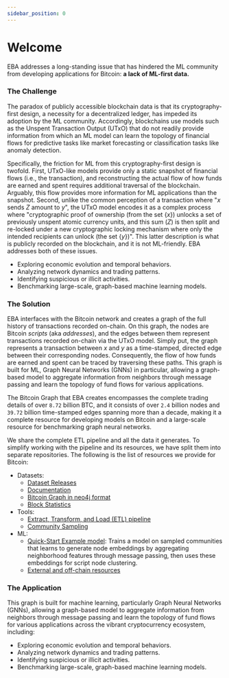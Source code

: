 ```yaml
---
sidebar_position: 0
---
```



# Welcome

<Highlight color="emphasis">EBA addresses a long-standing issue that has hindered 
the ML community from developing applications for Bitcoin: 
**a lack of ML-first data.**</Highlight>


### The Challenge

The paradox of publicly accessible blockchain data is that 
its cryptography-first design, 
a necessity for a decentralized ledger, 
has impeded its adoption by the ML community. 
Accordingly, blockchains use models such as the 
Unspent Transaction Output (UTxO) 
that do not readily provide information from which 
an ML model can learn the topology of financial flows 
for predictive tasks like market forecasting or 
classification tasks like anomaly detection.



Specifically, the friction for ML from this cryptography-first design is twofold. 
First, UTxO-like models provide only a static snapshot of 
financial flows (i.e., the transaction), and 
reconstructing the actual flow of how funds are earned and spent 
requires additional traversal of the blockchain. 
Arguably, this flow provides more information for ML applications 
than the snapshot. 
Second, unlike the common perception of a transaction where
"$x$ sends $Z$ amount to $y$",
the UTxO model encodes it as a complex process where 
"cryptographic proof of ownership (from the set $\{x\}$) 
unlocks a set of previously unspent atomic currency units, 
and this sum ($Z$) is then 
split and re-locked under a new cryptographic locking mechanism 
where only the intended recipients can unlock (the set $\{y\}$)". 
This latter description is what is publicly recorded on the blockchain, 
and it is not ML-friendly. 
EBA addresses both of these issues.


* Exploring economic evolution and temporal behaviors.
* Analyzing network dynamics and trading patterns.
* Identifying suspicious or illicit activities.
* Benchmarking large-scale, graph-based machine learning models.

### The Solution

EBA interfaces with the Bitcoin network and 
creates a graph of the full history of transactions recorded on-chain. 
On this graph, the nodes are Bitcoin _scripts_ (aka _addresses_), 
and the edges between them represent transactions recorded on-chain via the UTxO model.
Simply put, 
the graph represents a transaction between $x$ and $y$ as 
a time-stamped, directed edge between their corresponding nodes. 
Consequently, the flow of how funds are earned and spent can be traced 
by traversing these paths. 
This graph is built for ML, Graph Neural Networks (GNNs) in particular, 
allowing a graph-based model to aggregate information from neighbors 
through message passing and learn the topology of fund flows for various applications. 



The Bitcoin Graph that EBA creates encompasses 
the complete trading details of over `8.72` billion BTC,
and it consists of over `2.4` billion nodes and 
`39.72` billion time-stamped edges spanning more than a decade, 
making it a complete resource for developing models on Bitcoin and 
a large-scale resource for benchmarking graph neural networks. 



We share the complete ETL pipeline and all 
the data it generates. To simplify working with the 
pipeline and its resources, we have split them into 
separate repositories. 
The following is the list of resources we provide for Bitcoin:

- Datasets:
    -   [Dataset Releases](http://localhost:3000/releases/tags/data-releases)
    -   [Documentation](/docs/bitcoin/datasets/overview)
    -   [Bitcoin Graph in neo4j format](/docs/bitcoin/datasets/neo4j-format)
    -   [Block Statistics](/docs/bitcoin/datasets/stats)
- Tools:
    -   [Extract, Transform, and Load (ETL) pipeline](/docs/bitcoin/etl/overview)
    -   [Community Sampling](/docs/bitcoin/sampling/overview)
- ML:
    -   [Quick-Start Example model](https://github.com/B1AAB/GraphStudio/tree/main/quickstart/script_classification): 
        Trains a model on sampled communities that learns to generate node embeddings 
        by aggregating neighborhood features through message passing, 
        then uses these embeddings for script node clustering.
    -   [External and off-chain resources](https://github.com/B1AAB/GraphStudio/tree/main/off_chain_resources/)



### The Application

This graph is built for machine learning, 
particularly Graph Neural Networks (GNNs),
allowing a graph-based model to 
aggregate information from neighbors through message passing and 
learn the topology of fund flows for various applications 
across the vibrant cryptocurrency ecosystem, including:

*   Exploring economic evolution and temporal behaviors.
*   Analyzing network dynamics and trading patterns.
*   Identifying suspicious or illicit activities.
*   Benchmarking large-scale, graph-based machine learning models.
